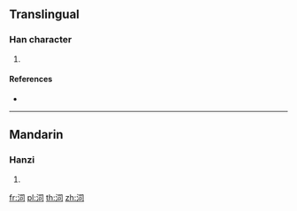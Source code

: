 ==Translingual==

===Han character===
{{Han char|rn=85|rad=水|as=05|sn=8|four=37120|canj=ESMR|ids=⿰氵司}}

# {{defn|Han|sort=水05}}

====References====
* {{Han ref|kx=0614.140|dkj=17262|hdz=31595.060|uh=6CC0|ud=27840|bh=CD47|bd=52551}}

----

==Mandarin==

===Hanzi===
{{cmn-hanzi|pin=[[sī]] ([[si1]])|wg=ssu<sup>1</sup>}}

# {{defn|lang=cmn|sort=水05}}

[[fr:泀]]
[[pl:泀]]
[[th:泀]]
[[zh:泀]]